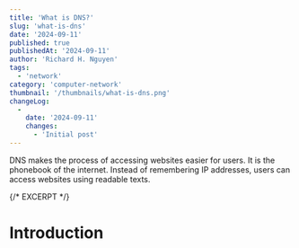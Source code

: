 ```yaml
---
title: 'What is DNS?'
slug: 'what-is-dns'
date: '2024-09-11'
published: true
publishedAt: '2024-09-11'
author: 'Richard H. Nguyen'
tags:
  - 'network'
category: 'computer-network'
thumbnail: '/thumbnails/what-is-dns.png'
changeLog:
  -
    date: '2024-09-11'
    changes:
      - 'Initial post'
---
```


DNS makes the process of accessing websites easier for users. It is the phonebook of the internet. Instead of remembering IP addresses, users can access websites using readable texts.

{/* EXCERPT */}

# Introduction
